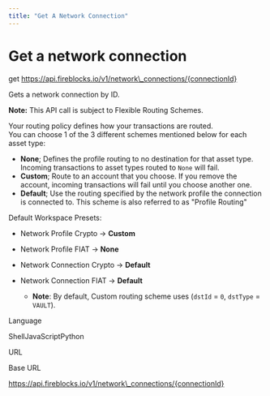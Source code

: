 ```yaml
---
title: "Get A Network Connection"
---
```

  
  # Get a network connection

get https://api.fireblocks.io/v1/network\_connections/{connectionId}

Gets a network connection by ID.

**Note:** This API call is subject to Flexible Routing Schemes.

Your routing policy defines how your transactions are routed.  
You can choose 1 of the 3 different schemes mentioned below for each asset type:

*   **None**; Defines the profile routing to no destination for that asset type. Incoming transactions to asset types routed to `None` will fail.
*   **Custom**; Route to an account that you choose. If you remove the account, incoming transactions will fail until you choose another one.
*   **Default**; Use the routing specified by the network profile the connection is connected to. This scheme is also referred to as "Profile Routing"

Default Workspace Presets:

*   Network Profile Crypto → **Custom**
    
*   Network Profile FIAT → **None**
    
*   Network Connection Crypto → **Default**
    
*   Network Connection FIAT → **Default**
    
    *   **Note**: By default, Custom routing scheme uses (`dstId` = `0`, `dstType` = `VAULT`).

Language

ShellJavaScriptPython

URL

Base URL

https://api.fireblocks.io/v1/network\_connections/{connectionId}